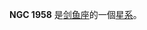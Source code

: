 {{NGCInfoBox|NGCID=NGC 1958|發現者=約翰·弗里德里希·威廉·赫歇爾|發現日期=1834年12月-日|其他編號=ESO 56-SC119|曆元=J2000.0|赤經=5時25分30.6秒
|赤緯=-69°50'13"|星座=剑鱼座|星體=星系|星等=13|表面亮度=|藍等=13.5}}

'''NGC 1958''' 是[[剑鱼座|剑鱼座]]的一個[[星系|星系]]。

{{NGCReference|1958}}
{{Catalogs|NGC=1958}}